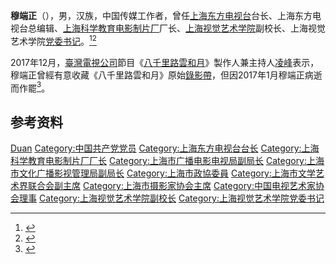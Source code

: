 '''穆端正'''（{{bd|1952年|2月|2017年|1月25日}}），男，汉族，中国传媒工作者，曾任[[上海东方电视台|上海东方电视台]]台长、上海东方电视台总编辑、[[上海科学教育电影制片厂|上海科学教育电影制片厂]]厂长、[[上海视觉艺术学院|上海视觉艺术学院]]副校长、上海视觉艺术学院[[党委书记|党委书记]]。<ref>{{Cite web|title=申城新闻人追忆穆端正：他病重时还惦记东视的“生日”|url=http://sh.eastday.com/m/20170126/u1ai10298299.html|accessdate=2020-12-18|work=东方网|archive-date=2017-01-27|archive-url=https://web.archive.org/web/20170127211251/http://sh.eastday.com/m/20170126/u1ai10298299.html|dead-url=no}}</ref><ref>{{Cite web|title=原上海文广局局长、上海东方电视台第一任台长穆端正病逝|url=https://www.thepaper.cn/newsDetail_forward_1608392|accessdate=2020-12-18|work=澎湃新闻|archive-date=2018-01-01|archive-url=https://web.archive.org/web/20180101124848/http://www.thepaper.cn/newsDetail_forward_1608392|dead-url=no}}</ref>

2017年12月，[[臺灣電視公司|臺灣電視公司]]節目《[[八千里路雲和月_(電視節目)|八千里路雲和月]]》製作人兼主持人[[凌峰|凌峰]]表示，穆端正曾經有意收藏《八千里路雲和月》原始[[錄影帶|錄影帶]]，但因2017年1月穆端正病逝而作罷<ref>{{Cite web|url=http://www.observer-taipei.com/article.php?id=1792|author=紀欣、陳淑英|title=凌峰用鏡頭見證兩岸交流30年|work=《觀察》雜誌第52期|publisher=觀察雜誌社|date=2017-12|accessdate=2018-09-18|archive-date=2018-09-18|archive-url=https://web.archive.org/web/20180918160810/http://www.observer-taipei.com/article.php?id=1792|dead-url=no}}</ref>。

== 参考资料 ==
{{reflist}}

{{中国人物小作品}}
{{Navboxes 
| title  = 穆端正在[[中国电视艺术家协会|中国电视艺术家协会]]的职务
| list1  =
{{中国电视艺术家协会第三届理事会}}
{{中国电视艺术家协会第四届理事会}}
{{中国电视艺术家协会第五届理事会}}
}}

{{Authority control}}
{{DEFAULTSORT:Mu穆}}
[[Category:穆姓|Duan]]
[[Category:中国共产党党员|Category:中国共产党党员]]
[[Category:上海东方电视台台长|Category:上海东方电视台台长]]
[[Category:上海科学教育电影制片厂厂长|Category:上海科学教育电影制片厂厂长]]
[[Category:上海市广播电影电视局副局长|Category:上海市广播电影电视局副局长]]
[[Category:上海市文化广播影视管理局副局长|Category:上海市文化广播影视管理局副局长]]
[[Category:上海市政協委員|Category:上海市政協委員]]
[[Category:上海市文学艺术界联合会副主席|Category:上海市文学艺术界联合会副主席]]
[[Category:上海市摄影家协会主席|Category:上海市摄影家协会主席]]
[[Category:中国电视艺术家协会理事|Category:中国电视艺术家协会理事]]
[[Category:上海视觉艺术学院副校长|Category:上海视觉艺术学院副校长]]
[[Category:上海视觉艺术学院党委书记|Category:上海视觉艺术学院党委书记]]